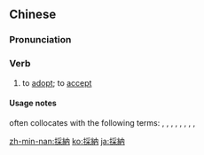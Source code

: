 {{also|采纳}}
==Chinese==
{{zh-forms|s=采纳}}

===Pronunciation===
{{zh-pron
|m=cǎinà
|c=coi2 naap6
|h=pfs=chhái-na̍p
|mn=chhái-la̍p
|cat=v
}}

===Verb===
{{zh-verb}}

# to [[adopt]]; to [[accept]] {{gloss|a suggestion, proposal, etc.}}
#: {{zh-x|他 所 提供 的 建議 最後 沒 被 採納。|In the end none of his suggestions were '''adopted'''.}}

====Usage notes====
{{zh-l|採納}} often collocates with the following terms: {{zh-l|建議}}, {{zh-l|意見}}, {{zh-l|計劃}}, {{zh-l|方法}}, {{zh-l|政策}}, {{zh-l|忠告}}, {{zh-l|證據}}, {{zh-l|大綱}}, {{zh-l|決議案}}

{{zh-cat|Advanced}}

[[zh-min-nan:採納]]
[[ko:採納]]
[[ja:採納]]